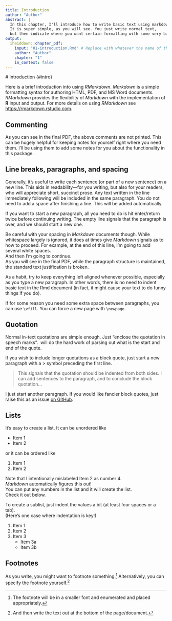 ```yaml
---
title: Introduction
author: "Author"
abstract: |
  In this chapter, I'll introduce how to write basic text using markdown.
  It is super simple, as you will see. You just write normal text,
  but then indicate where you want certain formatting with some very basic 'markup'.
output:
  iheiddown::chapter_pdf:
    input: "01-introduction.Rmd" # Replace with whatever the name of this file is
    author: "Author"
    chapter: "1"
    in_context: false
---
```


 \setcounter{chapter}{0} <!-- Set the counter at one number less than the chapter number to initialize it. -->
# Introduction {#intro}

Here is a brief introduction into using *RMarkdown*.
_Markdown_ is a simple formatting syntax for authoring HTML, PDF, and MS Word documents.
_RMarkdown_ provides the flexibility of _Markdown_ with the implementation of **R** input and output.
For more details on using _RMarkdown_ see <https://rmarkdown.rstudio.com>.

## Commenting

<!-- 
If you'd like to include a comment that won't be produced in your resulting file 
enclose it in a block like this.
-->

<!-- If it's just a single line, you can wrap it like this. -->

As you can see in the final PDF, the above comments are not printed.
This can be hugely helpful for keeping notes for yourself
right where you need them.
I'll be using them to add some notes for you about the functionality in this package.

<!--
The {#intro} text after the chapter declaration will allow us to link throughout the document back to the beginning of Chapter 1.  
These labels will automatically be generated (if not specified) by changing the spaces to hyphens and capital letters to lowercase.  
Look for the reference to this label at the beginning of Chapter 2.
-->

## Line breaks, paragraphs, and spacing

Generally, it's useful to write each sentence (or part of a new sentence) on a new line.
This aids in readability---for you writing, but also for your readers, who will appreciate short, succinct prose.
Any text written in the line immediately following will be included in the same paragraph.
You do not need to add a space after finishing a line.
This will be added automatically.

If you want to start a new paragraph, all you need to do is hit enter/return twice before continuing writing.
The empty line signals that the paragraph is over, and we should start a new one.

Be careful with your spacing in _Markdown_ documents though.
While whitespace largely is ignored, it does at times give _Markdown_ signals as to how to proceed.
For example, at the end of this line, I'm going to add several white spaces.   
And then I'm going to continue.  
As you will see in the final PDF, while the paragraph structure is maintained,
the standard text justification is broken.

As a habit, try to keep everything left aligned whenever possible, especially as you type a new paragraph.
In other words, there is no need to indent basic text in the Rmd document 
(in fact, it might cause your text to do funny things if you do).

\vfill

If for some reason you need some extra space between paragraphs,
you can use `\vfill`.
You can force a new page with `\newpage`.

\newpage

## Quotation

Normal in-text quotations are simple enough.
Just "enclose the quotation in speech marks".
\LaTeX\ will do the hard work of parsing out what is the start and end of the quote.

If you wish to include longer quotations as a block quote,
just start a new paragraph with a > symbol preceding the first line.

> This signals that the quotation should be indented from both sides.
I can add sentences to the paragraph,
and to conclude the block quotation...

I just start another paragraph.
If you would like fancier block quotes,
just raise this as an issue [on GitHub](https://github.com/jhollway/iheiddown).

## Lists

It's easy to create a list.
It can be unordered like

* Item 1
* Item 2

or it can be ordered like

1. Item 1
4. Item 2

Note that I intentionally mislabeled Item 2 as number 4.  
_Markdown_ automatically figures this out!  
You can put any numbers in the list and it will create the list.  
Check it out below.

To create a sublist, just indent the values a bit (at least four spaces or a tab).  
(Here's one case where indentation is key!)

1. Item 1
1. Item 2
1. Item 3
    - Item 3a
    - Item 3b

## Footnotes

As you write, you might want to footnote something.^[The footnote will be in a smaller font and enumerated and placed appropriately.] 
Alternatively, you can specify the footnote yourself.[^2]


[^2]: And then write the text out at the bottom of the page/document.

